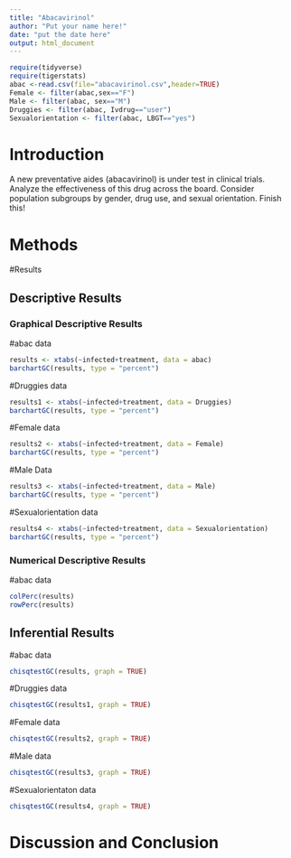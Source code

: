 ```yaml
---
title: "Abacavirinol"
author: "Put your name here!"
date: "put the date here"
output: html_document
---
```


```r
require(tidyverse)
require(tigerstats)
abac <-read.csv(file="abacavirinol.csv",header=TRUE)
Female <- filter(abac,sex=="F")
Male <- filter(abac, sex=="M")
Druggies <- filter(abac, Ivdrug=="user")
Sexualorientation <- filter(abac, LBGT=="yes")
```

# Introduction

<!--In this section you explain what you are trying to show.  Where did the data come from?  What is the research or other question you are trying to answer?.  If you skimp in this section expect to be marked down in your grade. Paint a picture of the project a couple of paragraphs is expected!-->

A new  preventative aides (abacavirinol) is under test in clinical trials. Analyze the effectiveness of this drug across the board. Consider population subgroups by gender, drug use, and sexual orientation. Finish this!

# Methods

<!--Decide on your methods:  use "variable analysis" or other appropriate descriptors.  Make sure to choose at least one graphical method and at least one numerical method. Discuss what data manipulations may be needed for example subsetting or other binning procedures and what sort of graphical displays and inferential tools will be used!-->

#Results

<!--Divide this section into two sub-sections:  One for your descriptive  results and one for your inferential results.!-->

## Descriptive Results

### Graphical Descriptive Results

<!--Graphical results here.  Make sure to show your code.  Provide appropriate labels for axes, giving units if possible, and provide a good title for the graph, too.  Use the graphical results to describe the patterns if any that exist in the data as focused toward the research question. Bottom line is to explain the features of the graph that are relevant to conforming or departing to what is expected by your null hypothesis !-->

#abac data
```r
results <- xtabs(~infected+treatment, data = abac)
barchartGC(results, type = "percent")
```

#Druggies data
```r
results1 <- xtabs(~infected+treatment, data = Druggies)
barchartGC(results, type = "percent")
```

#Female data
```r
results2 <- xtabs(~infected+treatment, data = Female)
barchartGC(results, type = "percent")
```

#Male Data
```r
results3 <- xtabs(~infected+treatment, data = Male)
barchartGC(results, type = "percent")
```

#Sexualorientation data
```r
results4 <- xtabs(~infected+treatment, data = Sexualorientation)
barchartGC(results, type = "percent")
```

### Numerical Descriptive Results

<!--Numerical results go here. Use the numerical results to describe the patterns if any that exist in the data as focused toward the research question!-->

#abac data
```r
colPerc(results)
rowPerc(results)
```

## Inferential Results

<!--State hypothesis clearly.  Make sure your discussion of the inferential test covers all the aspects that the test output produces, such as test statistic, p-value etc.  Make a decision about the null hypothesis, explain the assumptions on which the selected test/procedure was based, and why the chosen procedure satisfys the assumptions and is appropriate to answer the research question!-->
  
#abac data
```r
chisqtestGC(results, graph = TRUE)
```
  
#Druggies data
```r
chisqtestGC(results1, graph = TRUE)
```
  
#Female data
```r
chisqtestGC(results2, graph = TRUE)
```
  
#Male data
```r
chisqtestGC(results3, graph = TRUE)
```
  
#Sexualorientaton data
```r
chisqtestGC(results4, graph = TRUE)
```
  
# Discussion and Conclusion

<!--Discussion and conclusion here.  If you found a relationship be sure to consider whether the relationship occurs because one of the variavbles causes the other, or whether they perhasps are related for some other reason.  Watch the chapter 6 videos from the GeorgeTown videos collection.!-->


